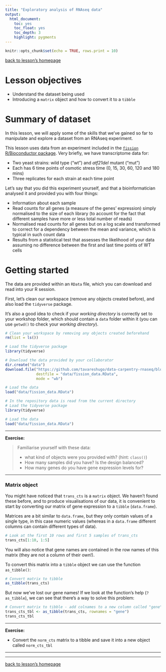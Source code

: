 ```yaml
---
title: "Exploratory analysis of RNAseq data"
output:
  html_document:
    toc: yes
    toc_float: yes
    toc_depth: 3
    highlight: pygments
---
```



```r
knitr::opts_chunk$set(echo = TRUE, rows.print = 10)
```

[back to lesson's homepage](https://tavareshugo.github.io/data-carpentry-rnaseq/)

# Lesson objectives

* Understand the dataset being used
* Introducing a `matrix` object and how to convert it to a `tibble`


# Summary of dataset

In this lesson, we will apply some of the skills that we've gained so far to manipulate 
and explore a dataset from an RNAseq experiment. 

This lesson uses data from an experiment included in the 
[`fission` R/Bioconductor package](https://bioconductor.org/packages/release/data/experiment/vignettes/fission/inst/doc/fission.html). 
Very briefly, we have transcriptome data for:

* Two yeast strains: wild type ("wt") and _atf21del_ mutant ("mut")
* Each has 6 time points of osmotic stress time (0, 15, 30, 60, 120 and 180 mins)
* Three replicates for each strain at each time point

Let's say that you did this experiment yourself, and that a bioinformatician 
analysed it and provided you with four things:

* Information about each sample
* Read counts for all genes (a measure of the genes' expression) simply normalised to 
the size of each library (to account for the fact that different samples have more 
or less total number of reads)
* Normalised read counts for all genes but on a log scale and transformed to correct 
for a dependency between the mean and variance, which is typical in such count data
* Results from a statistical test that assesses the likelihood of your data 
assuming no difference between the first and last time points of WT cells


# Getting started

The data are provided within an `RData` file, which you can download and read 
into your R session.

First, let's clean our workspace (remove any objects created before), 
and also load the `tidyverse` package. 

It's also a good idea to check if your _working directory_ is correctly set to 
your workshop folder, which should contain a `data` folder within it (you can 
use `getwd()` to check your _working directory_).

```r
# Clean your workspace by removing any objects created beforehand
rm(list = ls())

# Load the tidyverse package
library(tidyverse)

# Download the data provided by your collaborator
dir.create("data")
download.file("https://github.com/tavareshugo/data-carpentry-rnaseq/blob/master/data/fission_data.RData?raw=true",
              destfile = "data/fission_data.RData",
              mode = "wb")

# Load the data
load("data/fission_data.RData")
```

```r
# In the repository data is read from the current directory
# Load the tidyverse package
library(tidyverse)

# Load the data
load("data/fission_data.RData")
```

----

**Exercise:**

> Familiarise yourself with these data:
>
> - what kind of objects were you provided with? (hint: `class()`)
> - How many samples did you have? Is the design balanced?
> - How many genes do you have gene expression levels for?

----



### Matrix object

You might have noticed that `trans_cts` is a `matrix` object. We haven't found 
these before, and to produce visualisations of our data, it is convenient to 
start by converting our matrix of gene expression to a `tibble` (`data.frame`).

Matrices are a bit similar to `data.frame`, but they only contain values of a 
single type, in this case numeric values (whereas in a `data.frame` different 
columns can contain different types of data). 

```r
# Look at the first 10 rows and first 5 samples of trans_cts
trans_cts[1:10, 1:5]
```

You will also notice that gene names are contained in the row names of this 
matrix (they are not a column of their own!). 

To convert this matrix into a `tibble` object we can use the function `as_tibble()`:

```r
# Convert matrix to tibble
as_tibble(trans_cts)
```

But now we've lost our gene names! 
If we look at the function's help (`?as_tibble`), we can see that there's a way 
to solve this problem:

```r
# Convert matrix to tibble - add colnames to a new column called "gene"
trans_cts_tbl <- as_tibble(trans_cts, rownames = "gene")
trans_cts_tbl
```

----

**Exercise:**

* Convert the `norm_cts` matrix to a tibble and save it into a new object called `norm_cts_tbl`

----


----

[back to lesson's homepage](https://tavareshugo.github.io/data-carpentry-rnaseq/)
